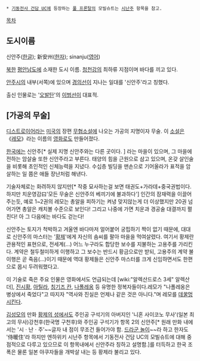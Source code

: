  * [[기동전사 건담 UC]]에 등장하는 [[풀 프론탈]]의 모빌슈트는 [[시난주]] 항목을 참고.

[[목차]]
== 도시이름 ==
신안주([[한글]]); 新安州([[한자]]); sinanju([[영어]])

[[북한]] [[평안남도]]에 소재한 도시 이름. [[청천강]]의 최하류 지점이며 바다를 끼고 있다.

[[안주시]]의 내부(서쪽)에 있으며 [[경의선]]이 지나는 일대를 '신안주'라고 칭했다.

출신 인물로는 '[[오발탄]]'의 [[이범선]]이 대표적.

== [가공의 무술] ==
[[디스트로이어]]라는 [[미국]]의 장편 [[무협소설]]에 나오는 가공의 지명이자 무술. 이 [[소설]]은 《[[레모]]》라는 이름의 [[영화]]로도 만들어졌다.

[[한국]]에는 신안주[* 실제 지명 신안주와는 다른 곳이다. ] 라는 마을이 있으며, 그 마을에 전하는 암살술 또한 신안주라고 부른다. 태양의 힘을 근원으로 삼고 있으며, 온갖 살인술을 비롯해 초인적인 신체능력을 지녔다. 수십층 빌딩을 맨손으로 기어올라가 표적을 암살하는 일 쯤은 애들 장난처럼 해낸다.

기술자체로는 화려하지 않지만[* 작중 묘사하는걸 보면 태권도+가라데+중국권법이다. 하지만 치운영감曰'모든 무술은 신안주의 베끼기에 불과하다'] 인간의 잠재력을 이끌어주는듯, 예로 1~2권의 레모는 총알을 피하기는 켜녕 맞지않는게 더 이상했지만 20권 넘어가면 총알은 캐치볼 수준으로 보인다! 그리고 나중에 가면 치운과 경공술 대결까지 펼친다! 아 그 다음에는 바다도 걷는다!

신안주는 토지가 척박하고 겨울엔 바다마저 얼어붙어 궁핍하기 짝이 없기 때문에, 대대로 신안주의 마스터는 '[[황제]]'에게 자신의 솜씨를 팔아 마을을 먹여살렸다. 여기서 황제란 관용적인 표현으로, 전세계(…) 어느 누구라도 합당한 보수를 지불하는 고용주를 가리킨다. 계약은 철두철미하게 이행하고 그 보수는 반드시 황금으로만 받되, 고용주의 계약 불이행은 곧 죽음(…)이기 때문에 역대 황제들은 신안주 마스터를 크게 신임하면서도 한편으로 몹시 두려워했다고.

이 기술로 죽은 주요 인물은 영화에서도 언급되는데 [wiki:"알렉산드로스 3세" 알렉산더], [[진시황]], [[아틸라]], [[칭기즈 칸]], [[나폴레옹]] 등 유명한 정복자들이다.레모가 "나폴레옹은 병상에서 죽었다"고 따지자 "역사와 진실은 언제나 같은 것은 아니다."며 레모를 [[데꿀멍]]시킨다.

[[김성모]]의 만화 [[황제의 성]]에서도 주인공 구석기의 아버지인 '니혼 사이코노 무사'(일본 최고의 무사)강천후(한국명 구천후)와 주인공 구석기가 항목 2의 신안주[* 원래 만화 내에서는 '시ㆍ난ㆍ주'~~글자 내 점이 무조건 들어가야 함. [[드라군 놀이]]~~라 하고 한자도 '侍暖住'라 하지만 엔하위키 시난주 항목에서 기동전사 건담 UC의 모빌슈트에 대해 중점적으로 다루고 있으므로 이 항목내에서 신안주라 칭하고 설명함.]를 터득하고 한국 조폭은 물론 일본 야쿠자들을 개박살 내는 등 황제라 불리고 있다.
